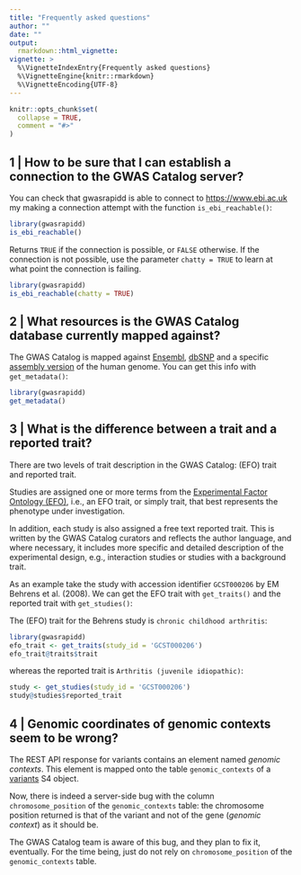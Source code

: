 ```yaml
---
title: "Frequently asked questions"
author: ""
date: ""
output:
  rmarkdown::html_vignette:
vignette: >
  %\VignetteIndexEntry{Frequently asked questions}
  %\VignetteEngine{knitr::rmarkdown}
  %\VignetteEncoding{UTF-8}
---
```


```r
knitr::opts_chunk$set(
  collapse = TRUE,
  comment = "#>"
)
```

## 1 | How to be sure that I can establish a connection to the GWAS Catalog server?

You can check that gwasrapidd is able to connect to [https://www.ebi.ac.uk](https://www.ebi.ac.uk) my making a connection attempt with the function `is_ebi_reachable()`:

```r
library(gwasrapidd)
is_ebi_reachable()
```

Returns `TRUE` if the connection is possible, or `FALSE` otherwise. If the connection is not possible, use the parameter `chatty = TRUE` to learn at what point the connection is failing.

```r
library(gwasrapidd)
is_ebi_reachable(chatty = TRUE)
```


## 2 | What resources is the GWAS Catalog database currently mapped against?

The GWAS Catalog is mapped against [Ensembl](https://www.ensembl.org), [dbSNP](https://www.ncbi.nlm.nih.gov/snp/) and a specific [assembly version](https://www.ncbi.nlm.nih.gov/grc/human) of the human genome. You can get this info with `get_metadata()`:

```r
library(gwasrapidd)
get_metadata()
```

## 3 | What is the difference between a trait and a reported trait?

There are two levels of trait description in the GWAS Catalog: (EFO) trait and reported trait.

Studies are assigned one or more terms from the [Experimental Factor Ontology (EFO)](https://www.ebi.ac.uk/efo/), i.e., an EFO trait, or simply trait, that best represents the phenotype under investigation.

In addition, each study is also assigned a free text reported trait. This is written by the GWAS Catalog curators and reflects the author language, and where necessary, it includes more specific and detailed description of the experimental design, e.g., interaction studies or studies with a background trait.

As an example take the study with accession identifier `GCST000206` by EM Behrens et al. (2008). We can get the EFO trait with `get_traits()` and the reported trait with `get_studies()`:

The (EFO) trait for the Behrens study is `chronic childhood arthritis`:

```r
library(gwasrapidd)
efo_trait <- get_traits(study_id = 'GCST000206')
efo_trait@traits$trait
```

whereas the reported trait is `Arthritis (juvenile idiopathic)`:

```r
study <- get_studies(study_id = 'GCST000206')
study@studies$reported_trait
```

## 4 | Genomic coordinates of genomic contexts seem to be wrong?

The REST API response for variants contains an element named *genomic contexts*. This element is mapped onto the table `genomic_contexts` of a [variants](https://rmagno.eu/gwasrapidd/reference/variants-class.html) S4 object.

Now, there is indeed a server-side bug with the column `chromosome_position` of the `genomic_contexts` table: the chromosome position returned is that of the variant and not of the gene (*genomic context*) as it should be.

The GWAS Catalog team is aware of this bug, and they plan to fix it, eventually. For the time being, just do not rely on `chromosome_position` of the `genomic_contexts` table.

<!--
## 5 | How to search by EFO identifier, including its child terms?

The [Experimental Factor Ontology (EFO)](https://www.ebi.ac.uk/efo/) identifiers can have one or more child terms as part of its EFO hierarchy. These child terms have a narrower meaning, and oftentimes one would like to search by an EFO identifier and also by all its child identifiers. This functionality is provided by the [GWAS Catalog Web User Interface](https://www.ebi.ac.uk/gwas/) in a check box, see image below.

```r
# All defaults
knitr::include_graphics("../man/figures/child_trait.png")
```

However there is no such option for the REST API. To circumvent this problem you can use the function `get_child_efo()` that will get all child terms of a given EFO identifier. Here's an example with the EFO identifier `'EFO_0005543'` (glioma):


```r
library(gwasrapidd)
my_efo_id <- 'EFO_0005543'
my_studies <- get_studies(efo_id = my_efo_id)
n(my_studies)
```

```r
child_efo_ids <- get_child_efo(efo_id = my_efo_id)
my_studies_w_children <- get_studies(efo_id = c(my_efo_id, child_efo_ids[['my_efo_id']]))
n(my_studies_w_children)
```

We find `r n(my_studies)` studies using `'EFO_0005543'` only, and `r n(my_studies_w_children)` studies if we include also the child EFO identifiers.
--> 
